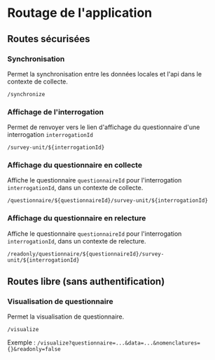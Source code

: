 # Routage de l'application

## Routes sécurisées

### Synchronisation

Permet la synchronisation entre les données locales et l'api dans le contexte de collecte.

`/synchronize`

### Affichage de l'interrogation

Permet de renvoyer vers le lien d'affichage du questionnaire d'une interrogation `interrogationId`

`/survey-unit/${interrogationId}`

### Affichage du questionnaire en collecte

Affiche le questionnaire `questionnaireId` pour l'interrogation `interrogationId`, dans un contexte de collecte.

`/questionnaire/${questionnaireId}/survey-unit/${interrogationId}`

### Affichage du questionnaire en relecture

Affiche le questionnaire `questionnaireId` pour l'interrogation `interrogationId`, dans un contexte de relecture.

`/readonly/questionnaire/${questionnaireId}/survey-unit/${interrogationId}`

## Routes libre (sans authentification)

### Visualisation de questionnaire

Permet la visualisation de questionnaire.

`/visualize`

Exemple : `/visualize?questionnaire=...&data=...&nomenclatures={}&readonly=false`
